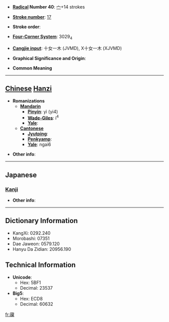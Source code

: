 * '''[[Wiktionary:Chinese radical index| Radical]] Number 40''': [[Wiktionary:Chinese radical index 宀|宀]]+14 strokes

* '''[[Wiktionary:Chinese total strokes index|Stroke number]]''': [[Wiktionary:Chinese total strokes index 17|17]]

* '''Stroke order''': 

* '''[[Wiktionary:Chinese four corner index|Four-Corner System]]''': 3029<sub>4</sub>

* '''[[Wiktionary:Chinese Cangjie index|Cangjie input]]''': 十女一木 (JVMD), X十女一木 (XJVMD)

* '''Graphical Significance and Origin''': 

* '''Common Meaning'''

----

== [[Chinese]] [[Hanzi]] ==

* '''Romanizations'''
** '''[[Mandarin]]'''
*** '''[[Pinyin]]''': yì (yi4)
*** '''[[Wade-Giles]]''': i<sup>4</sup>
*** '''[[Yale]]''': 
** '''[[Cantonese]]'''
*** '''[[Jyutping]]''':
*** '''[[Penkyamp]]''': 
*** '''[[Yale]]''': ngai6

* '''Other info''': 

----

==Japanese==
===[[Kanji]]===
{{kanji|on readings=[[げい]] (gei)|kun readings=[[ねごと]] (negoto), [[おどろく]] (odoroku)}}

* '''Other info''':  

----

== Dictionary Information ==

* KangXi: 0292.240
* Morobashi: 07351
* Dae Jaweon: 0579.120
* Hanyu Da Zidian: 20956.190

== Technical Information ==

* '''Unicode''':
** Hex: 5BF1
** Decimal: 23537
* '''Big5''':
** Hex: ECD8
** Decimal: 60632

[[fr:寱]]